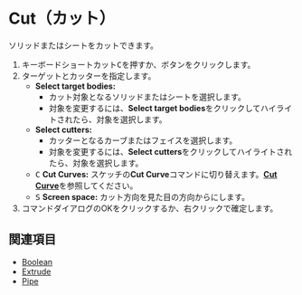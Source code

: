 
# Cut（カット）

<Reference shortcut="C" command="Cut" button="コマンドバー左" />

ソリッドまたはシートをカットできます。

1. キーボードショートカット<kbd>C</kbd>を押すか、ボタン<ButtonIcon type="button-cut" />をクリックします。
2. ターゲットとカッターを指定します。
   - **Select target bodies:** 
      - カット対象となるソリッドまたはシートを選択します。
      - 対象を変更するには、**Select target bodies**をクリックしてハイライトされたら、対象を選択します。
   - **Select cutters:** 
      - カッターとなるカーブまたはフェイスを選択します。
      - 対象を変更するには、**Select cutters**をクリックしてハイライトされたら、対象を選択します。
   - <kbd>C</kbd> **Cut Curves:** スケッチの**Cut Curve**コマンドに切り替えます。[**Cut Curve**](../sketch/cut-curve)を参照してください。
   - <kbd>S</kbd> **Screen space:** カット方向を見た目の方向からにします。
3. コマンドダイアログのOKをクリックするか、右クリックで確定します。

## 関連項目
- [Boolean](./boolean)
- [Extrude](./extrude)
- [Pipe](./pipe)















